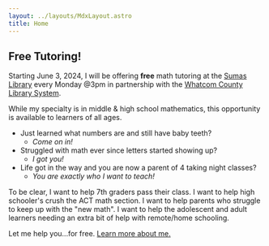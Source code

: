 ```yaml
---
layout: ../layouts/MdxLayout.astro
title: Home
---
```


## Free Tutoring!

Starting June 3, 2024, I will be offering **free** math tutoring at the [Sumas Library](https://www.wcls.org/about-wcls/#su) every Monday @3pm in partnership with the [Whatcom County Library System](https://www.wcls.org/).

While my specialty is in middle & high school mathematics, this opportunity is available to learners of all ages.

- Just learned what numbers are and still have baby teeth?
  - _Come on in!_
- Struggled with math ever since letters started showing up?
  - _I got you!_
- Life got in the way and you are now a parent of 4 taking night classes?
  - _You are exactly who I want to teach!_

To be clear, I want to help 7th graders pass their class. I want to help high schooler's crush the ACT math section. I want to help parents who struggle to keep up with the "new math". I want to help the adolescent and adult learners needing an extra bit of help with remote/home schooling.

Let me help you...for free. [Learn more about me.](/about)
